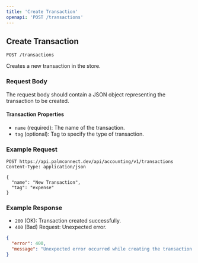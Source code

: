 ```yaml
---
title: 'Create Transaction'
openapi: 'POST /transactions'
---
```


## Create Transaction

`POST /transactions`

Creates a new transaction in the store.

### Request Body

The request body should contain a JSON object representing the transaction to be created.

#### Transaction Properties

- `name` (required): The name of the transaction.
- `tag` (optional): Tag to specify the type of transaction.

### Example Request

```plaintext
POST https://api.palmconnect.dev/api/accounting/v1/transactions
Content-Type: application/json

{
  "name": "New Transaction",
  "tag": "expense"
}
```
### Example Response
- `200` (OK): Transaction created successfully.
- `400` (Bad) Request: Unexpected error.

```json
{
  "error": 400,
  "message": "Unexpected error occurred while creating the transaction."
}


